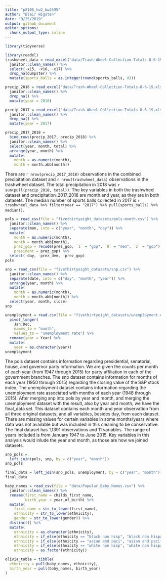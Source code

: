 ```yaml
---
title: "p8105_hw2_bw2595"
author: "Blair Wigsten"
date: "9/25/2019"
output: github_document
editor_options: 
  chunk_output_type: inline
---
```


```r
library(tidyverse)
```

```r
library(readxl)
trashwheel_data = read_excel("data/Trash-Wheel-Collection-Totals-8-6-19.xlsx", 1) %>%
  janitor::clean_names() %>%
  select(-x15, -x16, -x17) %>%
  drop_na(dumpster) %>%
  mutate(sports_balls = as.integer(round(sports_balls, 0)))
```

```r
precip_2018 = read_excel("data/Trash-Wheel-Collection-Totals-8-6-19.xlsx", 5, skip = 1) %>%
  janitor::clean_names() %>%
  drop_na() %>%
  mutate(year = 2018)
```

```r
precip_2017 = read_excel("data/Trash-Wheel-Collection-Totals-8-6-19.xlsx", 6, skip = 1) %>%
  janitor::clean_names() %>%
  drop_na() %>%
  mutate(year = 2017)
```

```r
precip_2017_2018 =
  bind_rows(precip_2017, precip_2018) %>%
  janitor::clean_names() %>%
  select(year, month, total) %>%
  arrange(year, month) %>%
  mutate(
    month = as.numeric(month), 
    month = month.abb[month])
```

There are `r nrow(precip_2017_2018)` observations in the combined precipitation dataset and `r nrow(trashwheel_data)` observations in the trashwheel dataset. The total precipitation in 2018 was `r sum(pull(precip_2018, total))`. The key variables in both the trashwheel dataset and precipitation_2017_2018 are month and year, as they are in both datasets. The median number of sports balls collected in 2017 is `r trashwheel_data %>% filter(year == "2017") %>% pull(sports_balls) %>% median()`.
 

```r
pols = read_csv(file = "fivethirtyeight_datasets/pols-month.csv") %>%
  janitor::clean_names() %>%
  separate(mon, into = c("year", "month", "day")) %>%
  mutate(
    month = as.numeric(month), 
    month = month.abb[month],
    prez_gop = recode(prez_gop, `1` = "gop", `0` = "dem", `2` = "gop"),
    president = prez_gop) %>%
  select(-day, -prez_dem, -prez_gop)
pols
```


```r
snp = read_csv(file = "fivethirtyeight_datasets/snp.csv") %>%
  janitor::clean_names() %>%
  separate(date, into = c("day", "month", "year")) %>%
  arrange(year, month) %>%
  mutate(
    month = as.numeric(month),
    month = month.abb[month]) %>%
  select(year, month, close)
snp
```


```r
unemployment = read.csv(file = "fivethirtyeight_datasets/unemployment.csv") %>%
  pivot_longer(
    Jan:Dec,
    names_to = "month",
    values_to = "unemployment rate") %>%
  rename(year = Year) %>%
  mutate(
    year = as.character(year))
unemployment
```

The pols dataset contains information regarding presidential, senatorial, house, and governor party information. We are given the counts per month of each year (from 1947 through 2015) for party affiliation in each of the government branches. The snp dataset contains information for months of each year (1950 through 2015) regarding the closing value of the S&P stock index. The unemployment dataset contains information regarding the unemployment rate associated with months of each year (1948 through 2015). After merging snp into pols by year and month, and merging the unemployment dataset with the result, also by year and month, we have the final_data set. This dataset contains each month and year observation from all three original datasets, and all variables, besides day, from each dataset. There are missing values for certain variables in some months/years where data was not available but was included in this cleaning to be conservative. The final dataset has 1,1391 observations and 11 variables. The range of years included is from January 1947 to June 2015. Key variables in this analysis would inlude the year and month, as those are how we joined datasets.


```r
snp_pols = 
  left_join(pols, snp, by = c("year", "month"))
snp_pols
```

```r
final_data = left_join(snp_pols, unemployment, by = c("year", "month"))
final_data
```


```r
baby_names = read_csv(file = "data/Popular_Baby_Names.csv") %>%
  janitor::clean_names() %>%
  rename(first_name = childs_first_name,
         birth_year = year_of_birth) %>%
  mutate(
    first_name = str_to_lower(first_name),
    ethnicity = str_to_lower(ethnicity),
    gender = str_to_lower(gender)) %>%
  distinct() %>%
  mutate(
    ethnicity = as.character(ethnicity),
    ethnicity = if_else(ethnicity == "black non hisp", "black non hispanic", ethnicity),
    ethnicity = if_else(ethnicity == "asian and paci", "asian and pacific islander", ethnicity),
    ethnicity = if_else(ethnicity == "white non hisp", "white non hispanic", ethnicity),
    ethnicity = as.factor(ethnicity))
```


```r
olivia_table = tibble(
  ethnicity = pull(baby_names, ethnicity), 
  birth_year = pull(baby_names, birth_year)
)
```


